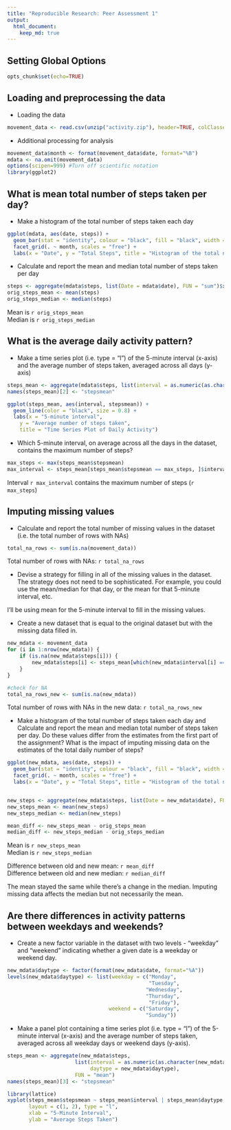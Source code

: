 ```yaml
---
title: "Reproducible Research: Peer Assessment 1"
output: 
  html_document:
    keep_md: true
---
```


## Setting Global Options
``` r
opts_chunk$set(echo=TRUE)

```

## Loading and preprocessing the data
* Loading the data
``` r
movement_data <- read.csv(unzip("activity.zip"), header=TRUE, colClasses=c("integer", "Date", "integer"))
```
* Additional processing for analysis
``` r
movement_data$month <- format(movement_data$date, format="%B")
mdata <- na.omit(movement_data)
options(scipen=999) #Turn off scientific notation
library(ggplot2)
```

## What is mean total number of steps taken per day?
* Make a histogram of the total number of steps taken each day
``` r
ggplot(mdata, aes(date, steps)) + 
  geom_bar(stat = "identity", colour = "black", fill = "black", width = 0.8) + 
  facet_grid(. ~ month, scales = "free") + 
  labs(x = "Date", y = "Total Steps", title = "Histogram of the total number of steps taken each day")
```

* Calculate and report the mean and median total number of steps taken per day
``` r
steps <- aggregate(mdata$steps, list(Date = mdata$date), FUN = "sum")$x
orig_steps_mean <- mean(steps)
orig_steps_median <- median(steps)
```
Mean is `r orig_steps_mean`  
Median is `r orig_steps_median`

## What is the average daily activity pattern?
* Make a time series plot (i.e. type = "l") of the 5-minute interval (x-axis) and the average number of steps taken, averaged across all days (y-axis)
``` r
steps_mean <- aggregate(mdata$steps, list(interval = as.numeric(as.character(mdata$interval))), FUN = "mean")
names(steps_mean)[2] <- "stepsmean"

ggplot(steps_mean, aes(interval, stepsmean)) + 
  geom_line(color = "black", size = 0.8) + 
  labs(x = "5-minute interval", 
    y = "Average number of steps taken",
    title = "Time Series Plot of Daily Activity")

```
* Which 5-minute interval, on average across all the days in the dataset, contains the maximum number of steps?
```r
max_steps <- max(steps_mean$stepsmean)
max_interval <- steps_mean[steps_mean$stepsmean == max_steps, ]$interval
```
Interval `r max_interval` contains the maximum number of steps (`r max_steps`)

## Imputing missing values
* Calculate and report the total number of missing values in the dataset (i.e. the total number of rows with NAs)
```r
total_na_rows <- sum(is.na(movement_data))
```
Total number of rows with NAs: `r total_na_rows`

* Devise a strategy for filling in all of the missing values in the dataset. The strategy does not need to be sophisticated. For example, you could use the mean/median for that day, or the mean for that 5-minute interval, etc.

I'll be using mean for the 5-minute interval to fill in the missing values.

* Create a new dataset that is equal to the original dataset but with the missing data filled in.

```r
new_mdata <- movement_data
for (i in 1:nrow(new_mdata)) {
    if (is.na(new_mdata$steps[i])) {
        new_mdata$steps[i] <- steps_mean[which(new_mdata$interval[i] == steps_mean$interval), ]$stepsmean
    }
}

#check for NA
total_na_rows_new <- sum(is.na(new_mdata))

```

Total number of rows with NAs in the new data: `r total_na_rows_new`

* Make a histogram of the total number of steps taken each day and Calculate and report the mean and median total number of steps taken per day. Do these values differ from the estimates from the first part of the assignment? What is the impact of imputing missing data on the estimates of the total daily number of steps?
``` r
ggplot(new_mdata, aes(date, steps)) + 
  geom_bar(stat = "identity", colour = "black", fill = "black", width = 0.8) + 
  facet_grid(. ~ month, scales = "free") + 
  labs(x = "Date", y = "Total Steps", title = "Histogram of the total number of steps taken each day (NAs=0)")


new_steps <- aggregate(new_mdata$steps, list(Date = new_mdata$date), FUN = "sum")$x
new_steps_mean <- mean(new_steps)
new_steps_median <- median(new_steps)

mean_diff <- new_steps_mean - orig_steps_mean
median_diff <- new_steps_median - orig_steps_median
```
Mean is `r new_steps_mean`  
Median is `r new_steps_median`

Difference between old and new mean: `r mean_diff`  
Difference between old and new median: `r median_diff`

The mean stayed the same while there's a change in the median.
Imputing missing data affects the median but not necessarily the mean.


## Are there differences in activity patterns between weekdays and weekends?

* Create a new factor variable in the dataset with two levels - "weekday" and "weekend" indicating whether a given date is a weekday or weekend day.

```r
new_mdata$daytype <- factor(format(new_mdata$date, format="%A"))
levels(new_mdata$daytype) <- list(weekday = c("Monday", 
                                              "Tuesday",
                                             "Wednesday", 
                                             "Thursday", 
                                              "Friday"),
                                 weekend = c("Saturday", 
                                             "Sunday"))
```

* Make a panel plot containing a time series plot (i.e. type = "l") of the 5-minute interval (x-axis) and the average number of steps taken, averaged across all weekday days or weekend days (y-axis). 
```r
steps_mean <- aggregate(new_mdata$steps, 
                      list(interval = as.numeric(as.character(new_mdata$interval)), 
                           daytype = new_mdata$daytype),
                      FUN = "mean")
names(steps_mean)[3] <- "stepsmean"

library(lattice)
xyplot(steps_mean$stepsmean ~ steps_mean$interval | steps_mean$daytype, 
       layout = c(1, 2), type = "l", 
       xlab = "5-Minute Interval", 
       ylab = "Average Steps Taken")
```

